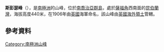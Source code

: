 {{coord|54|15|S|36|29|W|display=title}}

'''斯彭瑟峰'''（{{lang-en|Spencer Peak}}），是[[南極洲|南極洲]]的山峰，位於[[南喬治亞群島|南喬治亞群島]]，處於[[薩福角|薩福角]]西南面的[[昆伯蘭灣|昆伯蘭灣]]，海拔高度440米，在1906年由[[英國|英國]]海軍命名，該山峰由[[英國海外領土|英國海外領土]]管轄。

==參考資料==
{{usgs-gazetteer}}

{{Antarctica-geo-stub}}
[[Category:南極洲山峰|Category:南極洲山峰]]
